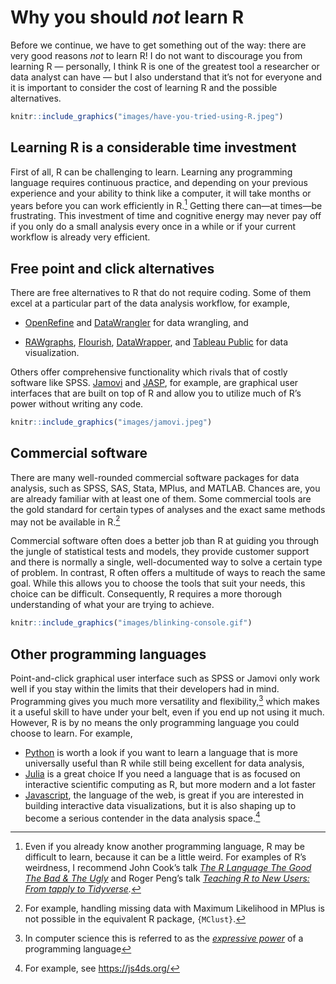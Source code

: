 # Why you should *not* learn R {#why-not-r .unnumbered}

Before we continue, we have to get something out of the way:
there are very good reasons *not* to learn R! I do not want to discourage you from
learning R --- personally, I think R is one of the greatest tool a researcher or data
analyst can have --- but I also understand that it's not for everyone and it is important
to consider the cost of learning R and the possible alternatives.

```r
knitr::include_graphics("images/have-you-tried-using-R.jpeg")
```

## Learning R is a considerable time investment {.unnumbered}

First of all, R can be challenging to learn. Learning any programming language requires
continuous practice, and depending on your previous experience and your ability to think
like a computer, it will take months or years before you can work efficiently in
R.[^why-not-1] Getting there can---at times---be frustrating. This investment of time and
cognitive energy may never pay off if you only do a small analysis every once in a while
or if your current workflow is already very efficient.

[^why-not-1]: Even if you already know another programming language, R may be difficult to
    learn, because it can be a little weird. For examples of R's weirdness, I recommend
    John Cook's talk [*The R Language The Good The Bad & The
    Ugly*](https://youtu.be/6S9r_YbqHy8) and Roger Peng's talk [*Teaching R to New Users:
    From tapply to Tidyverse*](https://youtu.be/5033jBHFiHE)*.*

## Free point and click alternatives {.unnumbered}

There are free alternatives to R that do not require coding. Some of them excel at a
particular part of the data analysis workflow, for example,

-   [OpenRefine](https://openrefine.org/) and
    [DataWrangler](http://vis.stanford.edu/wrangler/) for data wrangling, and

-   [RAWgraphs](https://rawgraphs.io/), [Flourish](https://flourish.studio/),
    [DataWrapper](https://www.datawrapper.de/), and [Tableau
    Public](https://public.tableau.com/) for data visualization.

Others offer comprehensive functionality which rivals that of costly software like SPSS.
[Jamovi](https://www.jamovi.org/) and [JASP](https://jasp-stats.org/), for example, are
graphical user interfaces that are built on top of R and allow you to utilize much of R's
power without writing any code.

```r
knitr::include_graphics("images/jamovi.jpeg")
```

## Commercial software {.unnumbered}

There are many well-rounded commercial software packages for data analysis, such as SPSS,
SAS, Stata, MPlus, and MATLAB. Chances are, you are already familiar with at least one of
them. Some commercial tools are the gold standard for certain types of analyses and the
exact same methods may not be available in R.[^why-not-2]

[^why-not-2]: For example, handling missing data with Maximum Likelihood in MPlus is not
    possible in the equivalent R package, `{MClust}`.

Commercial software often does a better job than R at guiding you through the jungle of
statistical tests and models, they provide customer support and there is normally a
single, well-documented way to solve a certain type of problem. In contrast, R often
offers a multitude of ways to reach the same goal. While this allows you to choose the
tools that suit your needs, this choice can be difficult. Consequently, R requires a more
thorough understanding of what your are trying to achieve.

```r
knitr::include_graphics("images/blinking-console.gif")
```

## Other programming languages {.unnumbered}

Point-and-click graphical user interface such as SPSS or Jamovi only work well if you stay
within the limits that their developers had in mind. Programming gives you much more
versatility and flexibility,[^why-not-3] which makes it a useful skill to have under your
belt, even if you end up not using it much. However, R is by no means the only programming
language you could choose to learn. For example,

[^why-not-3]: In computer science this is referred to as the [*expressive
    power*](https://en.wikipedia.org/wiki/Expressive_power_(computer_science)) of a
    programming language

-   [Python](https://www.python.org/) is worth a look if you want to learn a language that
    is more universally useful than R while still being excellent for data analysis,
-   [Julia](https://julialang.org/) is a great choice If you need a language that is as
    focused on interactive scientific computing as R, but more modern and a lot faster
-   [Javascript](https://developer.mozilla.org/en-US/docs/Web/JavaScript), the language of
    the web, is great if you are interested in building interactive data visualizations,
    but it is also shaping up to become a serious contender in the data analysis
    space.[^why-not-4]

[^why-not-4]: For example, see <https://js4ds.org/>
